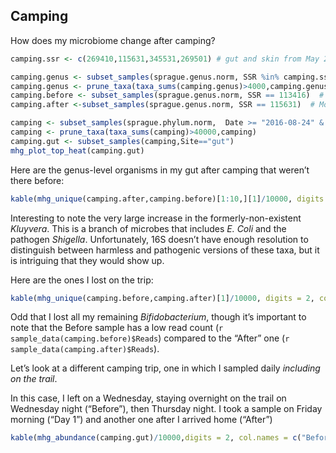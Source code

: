 ## Camping {#experimentCamping}


How does my microbiome change after camping?


```r
camping.ssr <- c(269410,115631,345531,269501) # gut and skin from May 2017 trip to Cascades

camping.genus <- subset_samples(sprague.genus.norm, SSR %in% camping.ssr)
camping.genus <- prune_taxa(taxa_sums(camping.genus)>4000,camping.genus)
camping.before <- subset_samples(sprague.genus.norm, SSR == 113416)  # Wed, May 24 
camping.after <-subset_samples(sprague.genus.norm, SSR == 115631)  # Mon May 29

camping <- subset_samples(sprague.phylum.norm,  Date >= "2016-08-24" & Date <= "2016-08-27")
camping <- prune_taxa(taxa_sums(camping)>40000,camping)
camping.gut <- subset_samples(camping,Site=="gut")
mhg_plot_top_heat(camping.gut)
```

Here are the genus-level organisms in my gut after camping that weren't there before:

```r
kable(mhg_unique(camping.after,camping.before)[1:10,][1]/10000, digits = 2, col.names = c("New after camping (%)"))
```


Interesting to note the very large increase in the formerly-non-existent _Kluyvera_. This is a branch of microbes that includes _E. Coli_ and the pathogen _Shigella_. Unfortunately, 16S doesn't have enough resolution to distinguish between harmless and pathogenic versions of these taxa, but it is intriguing that they would show up.

Here are the ones I lost on the trip:


```r
kable(mhg_unique(camping.before,camping.after)[1]/10000, digits = 2, col.names = c("Before Camping (%)"))
```


Odd that I lost all my remaining _Bifidobacterium_, though it's important to note that the Before sample has a low read count (`r sample_data(camping.before)$Reads`) compared to the "After" one (`r sample_data(camping.after)$Reads`).


Let's look at a different camping trip, one in which I sampled daily _including on the trail_.

In this case, I left on a Wednesday, staying overnight on the trail on Wednesday night ("Before"), then Thursday night.  I took a sample on Friday morning ("Day 1") and another one after I arrived home ("After")

```r
kable(mhg_abundance(camping.gut)/10000,digits = 2, col.names = c("Before","Trail","Home","After"))
```



